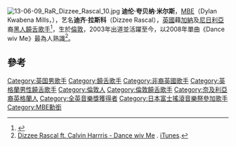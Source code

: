 {{Expand language|1=en|time=2021-04-04T11:49:34+00:00}}

[[File:13-06-09_RaR_Dizzee_Rascal_10.jpg|thumb]]
'''迪伦·夸贝纳·米尔斯'''，[[英帝國員佐勳章|MBE]]（Dylan Kwabena Mills，{{bd|1984年|9月18日|||Rascal, Dizzee}}），艺名'''迪齐·拉斯科'''（Dizzee Rascal），[[英國|英國]]藉[[加納|加納]]及[[尼日利亞|尼日利亞]]裔[[黑人|黑人]][[饒舌歌手|饒舌歌手]]<ref name="indp1">{{cite news|url=http://www.independent.co.uk/news/people/profiles/streets-ahead-dizzee-rascal-1790056.html|title=Streets ahead: Dizzee Rascal|work=The Independent|location=London|date=19 September 2009|accessdate=5 January 2010|first=Ian|last=Burrell|archive-date=2018-11-28|archive-url=https://web.archive.org/web/20181128222743/https://www.independent.co.uk/news/people/profiles/streets-ahead-dizzee-rascal-1790056.html|dead-url=no}}</ref>，生於[[倫敦|倫敦]]，2003年出道並活躍至今，以2008年單曲《Dance wiv Me》最為人熟識<ref>[http://itunes.apple.com/gb/album/dance-wiv-me-feat.-calvin/id282889148 Dizzee Rascal ft. Calvin Harrris - Dance wiv Me] {{Wayback|url=http://itunes.apple.com/gb/album/dance-wiv-me-feat.-calvin/id282889148 |date=20120629201540 }}. [[iTunes|iTunes]].</ref>。

== 參考 ==
{{reflist}}

{{Authority control}}
{{DEFAULTSORT:Rascal, Dizzee}}
[[Category:英国男歌手|Category:英国男歌手]]
[[Category:饒舌歌手|Category:饒舌歌手]]
[[Category:非裔英國歌手|Category:非裔英國歌手]]
[[Category:英格蘭男性饒舌歌手|Category:英格蘭男性饒舌歌手]]
[[Category:倫敦人|Category:倫敦人]]
[[Category:倫敦饒舌歌手|Category:倫敦饒舌歌手]]
[[Category:奈及利亞裔英格蘭人|Category:奈及利亞裔英格蘭人]]
[[Category:全英音樂獎獲得者|Category:全英音樂獎獲得者]]
[[Category:日本富士搖滾音樂祭參加歌手|Category:日本富士搖滾音樂祭參加歌手]]
[[Category:MBE勳銜|Category:MBE勳銜]]